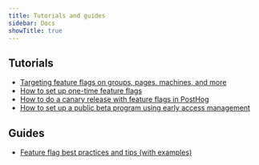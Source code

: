 ```yaml
---
title: Tutorials and guides
sidebar: Docs
showTitle: true
---
```


## Tutorials

- [Targeting feature flags on groups, pages, machines, and more](https://posthog.com/tutorials/group-page-machine-flags)
- [How to set up one-time feature flags](https://posthog.com/tutorials/one-time-feature-flags)																								
- [How to do a canary release with feature flags in PostHog](https://posthog.com/tutorials/canary-release)
- [How to set up a public beta program using early access management](https://posthog.com/tutorials/public-beta-program)																								

## Guides

- [Feature flag best practices and tips (with examples)](https://posthog.com/blog/feature-flag-best-practices)
